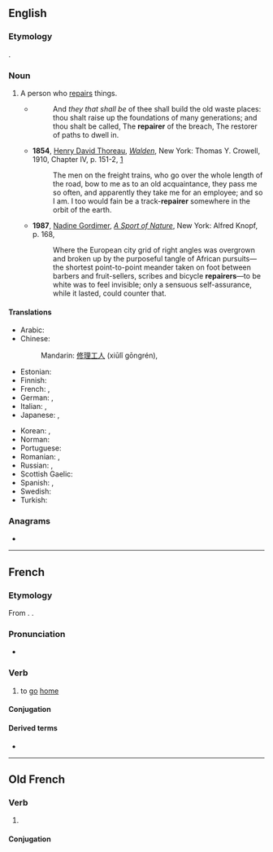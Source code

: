 ==English==

===Etymology===
{{affix|en|repair|-er|id2=agent noun}}.

===Noun===
{{en-noun}}

# A person who [[repair|repairs]] things.
#* {{RQ:Authorized Version|Isaiah|58|12}}
#*: And ''they that shall be'' of thee shall build the old waste places: thou shalt raise up the foundations of many generations; and thou shalt be called, The '''repairer''' of the breach, The restorer of paths to dwell in.
#* '''1854''', [[w:Henry David Thoreau|Henry David Thoreau]], ''[[w:Walden|Walden]]'', New York: Thomas Y. Crowell, 1910, Chapter IV, p. 151-2, [https://archive.org/details/walden01thor]
#*: The men on the freight trains, who go over the whole length of the road, bow to me as to an old acquaintance, they pass me so often, and apparently they take me for an employee; and so I am. I too would fain be a track-'''repairer''' somewhere in the orbit of the earth.
#* '''1987''', [[w:Nadine Gordimer|Nadine Gordimer]], ''[[w:A Sport of Nature|A Sport of Nature]]'', New York: Alfred Knopf, p. 168,
#*: Where the European city grid of right angles was overgrown and broken up by the purposeful tangle of African pursuits—the shortest point-to-point meander taken on foot between barbers and fruit-sellers, scribes and bicycle '''repairers'''—to be white was to feel invisible; only a sensuous self-assurance, while it lasted, could counter that.

====Translations====
{{trans-top|person who repairs}}
* Arabic: {{t|ar|مُصْلِح|m}}
* Chinese:
*: Mandarin: [[修理]][[工人]] (xiūlǐ gōngrén), {{t|cmn|修理工|tr=xiūlǐgōng}}
* Estonian: {{t|et|parandaja}}
* Finnish: {{t+|fi|korjaaja}}
* French: {{t+|fr|réparateur|m}}, {{t+|fr|réparatrice|f}}
* German: {{t|de|Reparateur|m}}, {{t|de|Reparateurin|f}}
* Italian: {{t+|it|riparatore|m}}, {{t|it|riparatrice|f}}
* Japanese: {{t|ja|修理工|tr=しゅうりこう, shūrikō}}, {{t|ja|修繕工|tr=しゅうぜんこう, hūzenkō}}
{{trans-mid}}
* Korean: {{t|ko|수리공}}, {{t+|ko|수선공}}
* Norman: {{t|nrf|griyeux|m}}
* Portuguese: {{t|pt|reparador|m}}
* Romanian: {{t+|ro|reparator|m}}, {{t|ro|reparatoare|f}}
* Russian: {{t+|ru|ремо́нтник|m}}, {{t+|ru|ремо́нтница|f}}
* Scottish Gaelic: {{t|gd|leasachair|m}}
* Spanish: {{t+|es|reparador|m}}, {{t+|es|reparadora|f}}
* Swedish: {{t+|sv|reparatör}}
* Turkish: {{t+|tr|tamirci}}
{{trans-bottom}}

===Anagrams===
* {{anagrams|en|a=aeeiprrr|Perreira|rare-ripe|rareripe}}

----

==French==

===Etymology===
From {{der|fr|fro|repairier|t=to return home}}. {{doublet|fr|rapatrier}}.

===Pronunciation===
* {{fr-IPA}}

===Verb===
{{fr-verb}}

# {{lb|fr|obsolete|chiefly|of an animal}} to [[go]] [[home]]

====Conjugation====
{{fr-conj-auto}}

====Derived terms====
* {{l|fr|repaire|pos=n}}

----

==Old French==

===Verb===
{{head|fro|verb}}

# {{alternative form of|fro|repairier}}

====Conjugation====
{{fro-conj-er}}